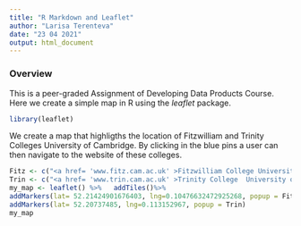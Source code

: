 ---
title: "R Markdown and Leaflet"
author: "Larisa Terenteva"
date: "23 04 2021"
output: html_document
---

### Overview
This is a peer-graded Assignment of Developing Data Products Course. 
Here we create a simple map in R using the *leaflet* package.


```{r}
library(leaflet)
```
We create a map that highligths the location of Fitzwilliam and Trinity Colleges University of Cambridge. By clicking in the blue pins a user can then navigate to the website of these colleges. 
```{r}
Fitz <- c("<a href= 'www.fitz.cam.ac.uk' >Fitzwilliam College University of Cambridge</a>")
Trin <- c("<a href= 'www.trin.cam.ac.uk' >Trinity College  University of Cambridge</a>") 
my_map <- leaflet() %>%   addTiles()%>%
addMarkers(lat= 52.21424901676403, lng=0.10476632472925268, popup = Fitz) %>%
addMarkers(lat= 52.20737485, lng=0.113152967, popup = Trin)
my_map
```